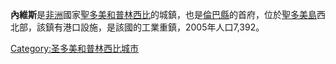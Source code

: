 {{NoteTA
| G1=地名
}}

{{Infobox settlement
|official_name          =內維斯
|other_name             =
|native_name            =  
|nickname               = 
|settlement_type        =
|motto                  =
|image_skyline          =
|imagesize              = 
|image_caption          =
|image_flag             = 
|flag_size              =
|image_seal             = 
|seal_size              =
|image_map              =
|mapsize                = 
|map_caption            = 
|pushpin_map            =Sao Tome and Principe
|pushpin_label_position =bottom
|pushpin_mapsize=
|pushpin_map_caption    =
|coordinates_display    =inline,title
|coordinates_region     =ST
|subdivision_type       =國家
|subdivision_name       ={{flag|São Tomé and Príncipe}}
|subdivision_type1      =縣
|subdivision_name1      =[[倫巴縣|倫巴縣]]
|subdivision_type2      =
|subdivision_name2      =
|subdivision_type3      =
|subdivision_name3      =
|government_footnotes   =
|government_type        =
|leader_title           =
|leader_name            =
|established_title      =  
|established_date       = 
|area_magnitude         = 
|unit_pref                =Imperial 
|area_footnotes           =
|area_total_km2           =
|area_land_km2            = 
|population_as_of               =2005
|population_footnotes           =
|population_note                =
|population_total               =7,392
|population_density_km2         =
|timezone1               = UTC
|utc_offset1             =  +0
| timezone1_DST           
| utc_offset1_DST         = 
|latd=0|latm=22|lats= |latNS=N
|longd=6|longm=33|longs=|longEW=E
|elevation_footnotes    = 
|elevation_m            = 
|elevation_ft           = 
|postal_code_type       = 
|postal_code            =
|area_code              =
|blank_name             =
|blank_info             =
|website                = 
|footnotes              = 
}}

'''內維斯'''是[[非洲|非洲]]國家[[聖多美和普林西比|聖多美和普林西比]]的城鎮，也是[[倫巴縣|倫巴縣]]的首府，位於[[聖多美島|聖多美島]]西北部，該鎮有港口設施，是該國的工業重鎮，2005年人口7,392。

[[Category:圣多美和普林西比城市|Category:圣多美和普林西比城市]]


{{SaoTomePrincipe-stub}}